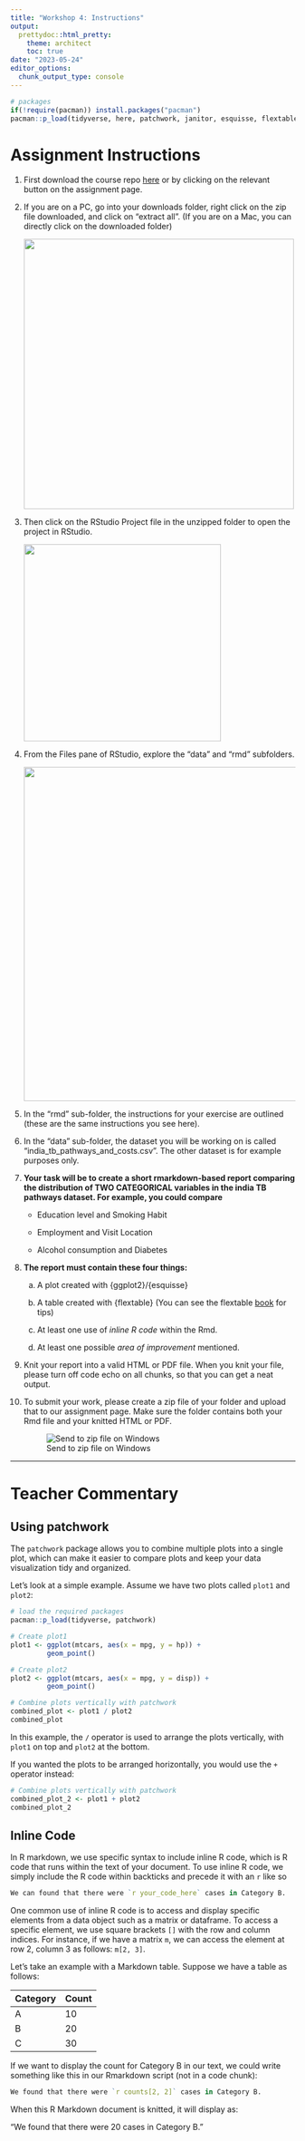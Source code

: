```yaml
---
title: "Workshop 4: Instructions"
output:
  prettydoc::html_pretty:
    theme: architect
    toc: true
date: "2023-05-24"
editor_options: 
  chunk_output_type: console
---
```


```r
# packages
if(!require(pacman)) install.packages("pacman")
pacman::p_load(tidyverse, here, patchwork, janitor, esquisse, flextable)
```

# Assignment Instructions

1.  First download the course repo [here](https://minhaskamal.github.io/DownGit/#/home?url=https://github.com/the-graph-courses/rbb_cohort_1_materials/tree/main/week_04_workshop) or by clicking on the relevant button on the assignment page.

2.  If you are on a PC, go into your downloads folder, right click on the zip file downloaded, and click on "extract all". (If you are on a Mac, you can directly click on the downloaded folder)

    ![](images/extract_all_on_windows.jpeg){width="477"}

3.  Then click on the RStudio Project file in the unzipped folder to open the project in RStudio.

    ![](images/open_rstudio_project-01.jpg){width="348"}

4.  From the Files pane of RStudio, explore the "data" and "rmd" subfolders.

    ![](images/explore_subfolders-01.jpg){width="590"}

5.  In the "rmd" sub-folder, the instructions for your exercise are outlined (these are the same instructions you see here).

6.  In the "data" sub-folder, the dataset you will be working on is called "india_tb_pathways_and_costs.csv". The other dataset is for example purposes only.

7.  **Your task will be to create a short rmarkdown-based report comparing the distribution of TWO CATEGORICAL variables in the india TB pathways dataset. For example, you could compare**

    -   Education level and Smoking Habit

    -   Employment and Visit Location

    -   Alcohol consumption and Diabetes

8.  **The report must contain these four things:**

    a.  A plot created with {ggplot2}/{esquisse}

    b.  A table created with {flextable} (You can see the flextable [book](https://ardata-fr.github.io/flextable-book/){target="_blank"} for tips)

    c.  At least one use of *inline R code* within the Rmd.

    d.  At least one possible *area of improvement* mentioned.

9.  Knit your report into a valid HTML or PDF file. When you knit your file, please turn off code echo on all chunks, so that you can get a neat output.

10. To submit your work, please create a zip file of your folder and upload that to our assignment page. Make sure the folder contains both your Rmd file and your knitted HTML or PDF.

    ![Send to zip file on Windows](images/send_to_zip_windows.jpg)

---

# Teacher Commentary

## Using patchwork

The `patchwork` package allows you to combine multiple plots into a single plot, which can make it easier to compare plots and keep your data visualization tidy and organized. 

Let's look at a simple example. Assume we have two plots called `plot1` and `plot2`:

```r
# load the required packages
pacman::p_load(tidyverse, patchwork)

# Create plot1
plot1 <- ggplot(mtcars, aes(x = mpg, y = hp)) +
         geom_point() 

# Create plot2
plot2 <- ggplot(mtcars, aes(x = mpg, y = disp)) +
         geom_point()

# Combine plots vertically with patchwork
combined_plot <- plot1 / plot2
combined_plot
```

In this example, the `/` operator is used to arrange the plots vertically, with `plot1` on top and `plot2` at the bottom. 

If you wanted the plots to be arranged horizontally, you would use the `+` operator instead:

```r
# Combine plots vertically with patchwork
combined_plot_2 <- plot1 + plot2
combined_plot_2
```

## Inline Code

In R markdown, we use specific syntax to include inline R code, which is R code that runs within the text of your document. To use inline R code, we simply include the R code within backticks and precede it with an `r` like so

```r
We can found that there were `r your_code_here` cases in Category B.
```

One common use of inline R code is to access and display specific elements from a data object such as a matrix or dataframe. To access a specific element, we use square brackets `[]` with the row and column indices. For instance, if we have a matrix `m`, we can access the element at row 2, column 3 as follows: `m[2, 3]`. 

Let's take an example with a Markdown table. Suppose we have a table as follows:

| Category | Count |
|----------|-------|
| A        | 10    |
| B        | 20    |
| C        | 30    |

If we want to display the count for Category B in our text, we could write something like this in our Rmarkdown script (not in a code chunk):

```r
We found that there were `r counts[2, 2]` cases in Category B.
```

When this R Markdown document is knitted, it will display as:

"We found that there were 20 cases in Category B."



